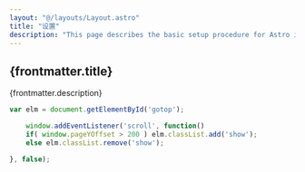 ```yaml
---
layout: "@/layouts/Layout.astro"
title: "设置"
description: "This page describes the basic setup procedure for Astro i18n Starter"
---
```


## {frontmatter.title}
{frontmatter.description}

```js
var elm = document.getElementById('gotop');

    window.addEventListener('scroll', function()
    if( window.pageYOffset > 200 ) elm.classList.add('show');
    else elm.classList.remove('show');

}, false);
```
